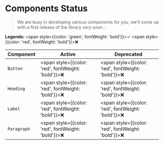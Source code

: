 
<Meta title="Get started/Components" />

# Components Status

> We are busy in developing various components for you, we'll come up with a first release of the library very soon...

**Legends:** <span style={{color: 'green', fontWeight: 'bold'}}>&#10003;</span> <span style={{color: 'red', fontWeight: 'bold'}}>&#10060;</span>

| Component | Active | Deprecated |
| --------- | ----------- | ------ |
| `Button` | <span style={{color: 'red', fontWeight: 'bold'}}>&#10060;</span> | <span style={{color: 'red', fontWeight: 'bold'}}>&#10060;</span> |
| `Heading` | <span style={{color: 'red', fontWeight: 'bold'}}>&#10060;</span> | <span style={{color: 'red', fontWeight: 'bold'}}>&#10060;</span> |
| `Label` | <span style={{color: 'red', fontWeight: 'bold'}}>&#10060;</span> | <span style={{color: 'red', fontWeight: 'bold'}}>&#10060;</span> |
| `Paragraph` | <span style={{color: 'red', fontWeight: 'bold'}}>&#10060;</span> | <span style={{color: 'red', fontWeight: 'bold'}}>&#10060;</span> |
